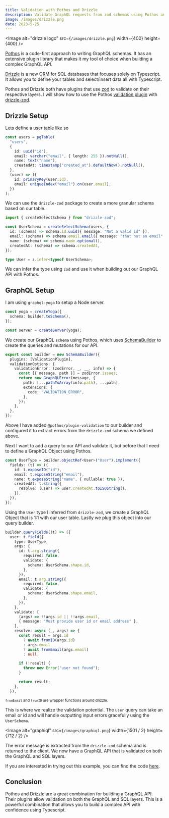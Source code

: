 ```yaml
---
title: Validation with Pothos and Drizzle
description: Validate GraphQL requests from zod schemas using Pothos and Drizzle
image: /images/drizzle.png
date: 2023-5-25
---
```


<Image
  alt="drizzle logo"
  src={`/images/drizzle.png`}
  width={400}
  height={400}
/>

[Pothos](https://github.com/hayes/pothos) is a code-first approach to writing GraphQL schemas. It has an extensive plugin library that makes it my tool of choice when building a complex GraphQL API.

[Drizzle](https://github.com/drizzle-team/drizzle-orm) is a new ORM for SQL databases that focuses solely on Typescript. It allows you to define your tables and select/insert data all with Typescript.

Pothos and Drizzle both have plugins that use [zod](https://zod.dev/) to validate on their respective layers. I will show how to use the Pothos [validation plugin](https://pothos-graphql.dev/docs/plugins/validation) with [drizzle-zod](https://github.com/drizzle-team/drizzle-orm/blob/main/drizzle-zod/README.md).

## Drizzle Setup

Lets define a user table like so

```typescript
const users = pgTable(
  "users",
  {
    id: uuid("id"),
    email: varchar("email", { length: 255 }).notNull(),
    name: text("name"),
    createdAt: timestamp("created_at").defaultNow().notNull(),
  },
  (user) => ({
    id: primaryKey(user.id),
    email: uniqueIndex("email").on(user.email),
  })
);
```

We can use the `drizzle-zod` package to create a more granular schema based on our table.

```typescript
import { createSelectSchema } from "drizzle-zod";

const UserSchema = createSelectSchema(users, {
  id: (schema) => schema.id.uuid({ message: "Not a valid id" }),
  email: (schema) => schema.email.email({ message: "that not an email" }),
  name: (schema) => schema.name.optional(),
  createdAt: (schema) => schema.createdAt,
});

type User = z.infer<typeof UserSchema>;
```

We can infer the type using `zod` and use it when building out our GraphQL API with Pothos.

## GraphQL Setup

I am using `graphql-yoga` to setup a Node server.

```typescript
const yoga = createYoga({
  schema: builder.toSchema(),
});

const server = createServer(yoga);
```

We create our GraphQL `schema` using Pothos, which uses [SchemaBuilder](https://pothos-graphql.dev/docs/guide/schema-builder) to create the queries and mutations for our API.

```typescript
export const builder = new SchemaBuilder({
  plugins: [ValidationPlugin],
  validationOptions: {
    validationError: (zodError, _, __, info) => {
      const [{ message, path }] = zodError.issues;
      return new GraphQLError(message, {
        path: [...pathToArray(info.path), ...path],
        extensions: {
          code: "VALIDATION_ERROR",
        },
      });
    },
  },
});
```

Above I have added `@pothos/plugin-validation` to our builder and configured it to extract errors from the `drizzle-zod` schema we defined above.

Next I want to add a query to our API and validate it, but before that I need to define a GraphQL Object using Pothos.

```typescript
const UserType = builder.objectRef<User>("User").implement({
  fields: (t) => ({
    id: t.exposeID("id"),
    email: t.exposeString("email"),
    name: t.exposeString("name", { nullable: true }),
    createdAt: t.string({
      resolve: (user) => user.createdAt.toISOString(),
    }),
  }),
});
```

Using the `User` type I inferred from `drizzle-zod`, we create a GraphQL Object that is 1:1 with our user table. Lastly we plug this object into our query builder.

```typescript
builder.queryFields((t) => ({
  user: t.field({
    type: UserType,
    args: {
      id: t.arg.string({
        required: false,
        validate: {
          schema: UserSchema.shape.id,
        },
      }),
      email: t.arg.string({
        required: false,
        validate: {
          schema: UserSchema.shape.email,
        },
      }),
    },
    validate: [
      (args) => !!args.id || !!args.email,
      { message: "Must provide user id or email address" },
    ],
    resolve: async (_, args) => {
      const result = args.id
        ? await fromID(args.id)
        : args.email
        ? await fromEmail(args.email)
        : null;

      if (!result) {
        throw new Error("user not found");
      }

      return result;
    },
  }),
```

<sup>`fromEmail` and `fromID` are wrapper functions around drizzle. </sup>

This is where we realize the validation potential. The `user` query can take an email or id and will handle outputting input errors gracefully using the `UserSchema`.

<Image
  alt="graphiql"
  src={`/images/graphiql.png`}
  width={1501 / 2}
  height={712 / 2}
/>

The error message is extracted from the `drizzle-zod` schema and is returned to the client. We now have a GraphQL API that is validated on both the GraphQL and SQL layers.

If you are interested in trying out this example, you can find the code [here](https://github.com/EthanNC/try-drizzle).

## Conclusion

Pothos and Drizzle are a great combination for building a GraphQL API. Their plugins allow validation on both the GraphQL and SQL layers. This is a powerful combination that allows you to build a complex API with confidence using Typescript.
